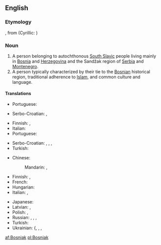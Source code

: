 ==English==

===Etymology===
{{etyl|sh|en}} {{term|Bošnjak||Bosniak|lang=sh}}, from {{term|Bosna||Bosnia}} (Cyrillic: {{term|Босна}})

===Noun===
{{wikipedia|Bosniaks}}
{{en-noun}}

# A person belonging to autochthonous [[South Slavic]] people living mainly in [[Bosnia]] and [[Herzegovina]] and the Sandžak region of [[Serbia]] and [[Montenegro]].
# A person typically characterized by their tie to the [[Bosnian]] historical region, traditional adherence to [[Islam]], and common culture and language.

====Translations====
{{trans-top|person belonging to autochthonous South Slavic people}}
* Portuguese: {{t|pt|bosníaco|m}}
{{trans-mid}}
* Serbo-Croatian: {{t|sh|Бо̀шња̄к|m|sc=Cyrl}}, {{t|sh|Bòšnjāk|m}}
{{trans-bottom}}

{{trans-top|a person with ties to Bosnia}}
* Finnish: {{t|fi|bosnialainen}}, {{t|fi|bosniakki}}
* Italian: {{t|it|bosgnacco|m}}
* Portuguese: {{t+|pt|bósnio|m}}
{{trans-mid}}
* Serbo-Croatian: {{t|sh|Боса́нац|m|sc=Cyrl}}, {{t|sh|Bosánac|m}}, {{t|sh|Босанка|f|sc=Cyrl}}, {{t|sh|Bòsānka|f}}
* Turkish: {{t+|tr|Boşnak}}
{{trans-bottom}}

{{checktrans-top}}
* Chinese:
*: Mandarin: {{t-check|cmn|波斯尼亞人|sc=Hani}}, {{t-check|cmn|波斯尼亚人|tr=Bōsīníyǎ-rén|sc=Hani}}
* Finnish: {{t-check|fi|bosnialainen}}, {{t-check|fi|bosniakki}}
* French: {{t-check|fr|Bosniaque|m|f}}
* Hungarian: {{t-check|hu|bosnyák}}
* Italian: {{t-check|it|bosniaco|m}}, {{t-check|it|bosgnacco|m}}
{{trans-mid}}
* Japanese: {{t-check|ja|ボスニア人|tr=Bosunia-jin}}
* Latvian: {{t-check|lv|bosnietis|m}}, {{t-check|lv|bosniete|f}}
* Polish: {{t-check|pl|Bośniak|m}}, {{t-check|pl|Bośniaczka|f}}
* Russian: {{t-check|ru|босниец|m|tr=bosníjec}}, {{t-check|ru|бошняк|m|tr=bošnják}}, {{t-check|ru|боснийка|f|tr=bosníjka}}, {{t-check|ru|бошнячка|f|tr=bošnjáčka}}
* Turkish: {{t-check|tr|Boşnak}}
* Ukrainian: {{{t-check|uk|босні́єць|m|sc=Cyrl}}, {{t-check|uk|босня́к|m|sc=Cyrl}}, {{t-check|uk|босні́йка|m|sc=Cyrl}}, {{t-check|uk|босня́чка|f|sc=Cyrl}}
[[af:Bosniak]]
[[pl:Bosniak]]
